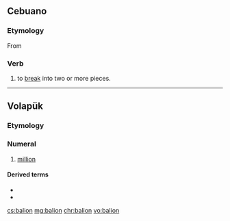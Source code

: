 ==Cebuano==

===Etymology===
From {{suffix|bali|on|t1=broken|lang=ceb}}

===Verb===
{{head|ceb|verb}}

# to [[break]] into two or more pieces. 

----

==Volapük==

===Etymology===
{{suffix|bal|ion|lang=vo}}

===Numeral===
{{head|vo|numeral}}

# {{lb|vo|cardinal}} [[million]]

====Derived terms====
* {{l|vo|balionan}}
* {{l|vo|balionat}}

[[cs:balion]]
[[mg:balion]]
[[chr:balion]]
[[vo:balion]]